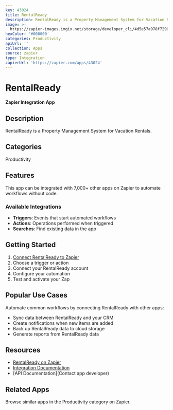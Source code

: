 ```yaml
---
key: 43024
title: RentalReady
description: RentalReady is a Property Management System for Vacation Rentals.
image: >-
  https://zapier-images.imgix.net/storage/developer_cli/4d5e57a978f72901fcf8397756803c28.png?auto=format%2Ccompress&ixlib=python-3.0.0&q=50
hexColor: '#000000'
categories: Productivity
apiUrl: ''
collection: Apps
source: zapier
type: Integration
zapierUrl: 'https://zapier.com/apps/43024'
---
```

# RentalReady

**Zapier Integration App**

## Description

RentalReady is a Property Management System for Vacation Rentals.

## Categories

Productivity

## Features

This app can be integrated with 7,000+ other apps on Zapier to automate workflows without code.

### Available Integrations

- **Triggers**: Events that start automated workflows
- **Actions**: Operations performed when triggered
- **Searches**: Find existing data in the app

## Getting Started

1. [Connect RentalReady to Zapier](https://zapier.com/apps/43024)
2. Choose a trigger or action
3. Connect your RentalReady account
4. Configure your automation
5. Test and activate your Zap

## Popular Use Cases

Automate common workflows by connecting RentalReady with other apps:

- Sync data between RentalReady and your CRM
- Create notifications when new items are added
- Back up RentalReady data to cloud storage
- Generate reports from RentalReady data

## Resources

- [RentalReady on Zapier](https://zapier.com/apps/43024)
- [Integration Documentation](https://zapier.com/apps/43024/integrations)
- [API Documentation](Contact app developer)

## Related Apps

Browse similar apps in the Productivity category on Zapier.
